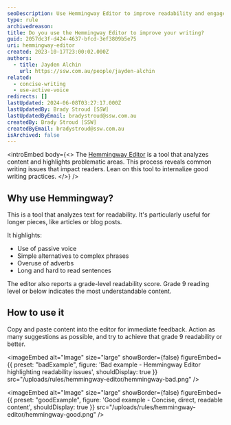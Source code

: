 ```yaml
---
seoDescription: Use Hemmingway Editor to improve readability and engagement of your writing. This tool analyzes text for common issues, highlighting areas that need improvement, such as passive voice, complex phrases, and adverbs.
type: rule
archivedreason:
title: Do you use the Hemmingway Editor to improve your writing?
guid: 2057dc3f-d424-4637-bfcd-3ef3809b5e75
uri: hemmingway-editor
created: 2023-10-17T23:00:02.000Z
authors:
  - title: Jayden Alchin
    url: https://ssw.com.au/people/jayden-alchin
related:
  - concise-writing
  - use-active-voice
redirects: []
lastUpdated: 2024-06-08T03:27:17.000Z
lastUpdatedBy: Brady Stroud [SSW]
lastUpdatedByEmail: bradystroud@ssw.com.au
createdBy: Brady Stroud [SSW]
createdByEmail: bradystroud@ssw.com.au
isArchived: false
---
```


<introEmbed
  body={<>
The [Hemmingway Editor](https://hemingwayapp.com/) is a tool that analyzes content and highlights problematic areas.
This process reveals common writing issues that impact readers. Lean on this tool to internalize good writing practices.
  </>}
/>
## Why use Hemmingway?

This is a tool that analyzes text for readability. It's particularly useful for longer pieces, like articles or blog posts.

It highlights:

- Use of passive voice
- Simple alternatives to complex phrases
- Overuse of adverbs
- Long and hard to read sentences

The editor also reports a grade-level readability score. Grade 9 reading level or below indicates the most understandable content.

## How to use it

Copy and paste content into the editor for immediate feedback. Action as many suggestions as possible, and try to achieve that grade 9 readability or better.

<imageEmbed
  alt="Image"
  size="large"
  showBorder={false}
  figureEmbed={{
    preset: "badExample",
    figure: 'Bad example - Hemmingway Editor highlighting readability issues',
    shouldDisplay: true
  }}
  src="/uploads/rules/hemmingway-editor/hemmingway-bad.png"
/>

<imageEmbed
  alt="Image"
  size="large"
  showBorder={false}
  figureEmbed={{
    preset: "goodExample",
    figure: 'Good example - Concise, direct, readable content',
    shouldDisplay: true
  }}
  src="/uploads/rules/hemmingway-editor/hemmingway-good.png"
/>
